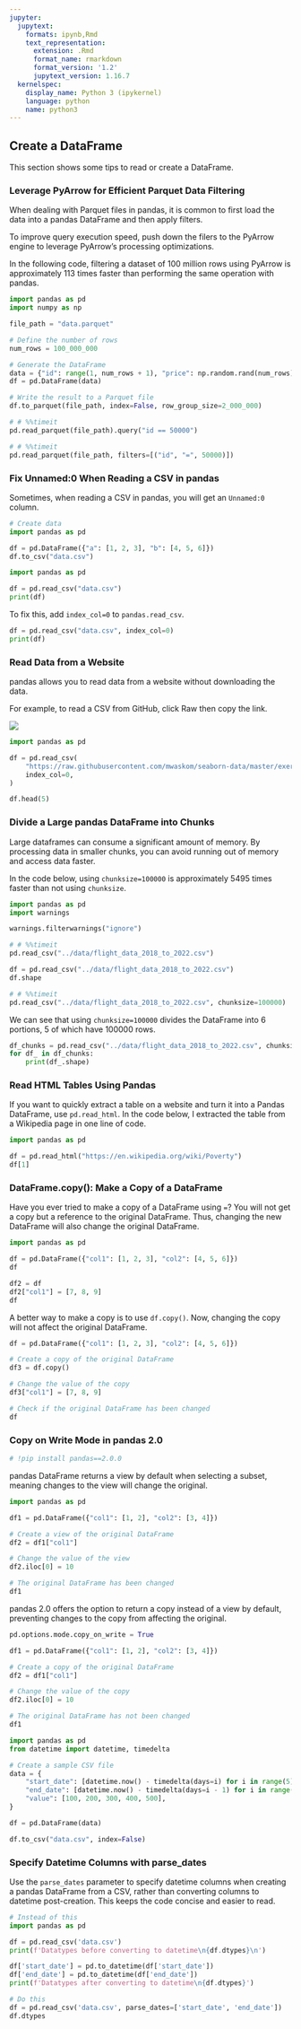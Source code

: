 ```yaml
---
jupyter:
  jupytext:
    formats: ipynb,Rmd
    text_representation:
      extension: .Rmd
      format_name: rmarkdown
      format_version: '1.2'
      jupytext_version: 1.16.7
  kernelspec:
    display_name: Python 3 (ipykernel)
    language: python
    name: python3
---
```


## Create a DataFrame


This section shows some tips to read or create a DataFrame.


### Leverage PyArrow for Efficient Parquet Data Filtering


When dealing with Parquet files in pandas, it is common to first load the data into a pandas DataFrame and then apply filters.

To improve query execution speed, push down the filers to the PyArrow engine to leverage PyArrow's processing optimizations.

In the following code, filtering a dataset of 100 million rows using PyArrow is approximately 113 times faster than performing the same operation with pandas.

```python
import pandas as pd
import numpy as np

file_path = "data.parquet"

# Define the number of rows
num_rows = 100_000_000

# Generate the DataFrame
data = {"id": range(1, num_rows + 1), "price": np.random.rand(num_rows) * 100}
df = pd.DataFrame(data)

# Write the result to a Parquet file
df.to_parquet(file_path, index=False, row_group_size=2_000_000)
```

```python
# # %%timeit
pd.read_parquet(file_path).query("id == 50000")
```

```python
# # %%timeit
pd.read_parquet(file_path, filters=[("id", "=", 50000)])
```

### Fix Unnamed:0 When Reading a CSV in pandas


Sometimes, when reading a CSV in pandas, you will get an `Unnamed:0` column.

```python
# Create data
import pandas as pd

df = pd.DataFrame({"a": [1, 2, 3], "b": [4, 5, 6]})
df.to_csv("data.csv")
```

```python
import pandas as pd

df = pd.read_csv("data.csv")
print(df)
```

 To fix this, add `index_col=0` to `pandas.read_csv`.

```python
df = pd.read_csv("data.csv", index_col=0)
print(df)
```

### Read Data from a Website


pandas allows you to read data from a website without downloading the data. 

For example, to read a CSV from GitHub, click Raw then copy the link. 

![](../img/github_raw.png)

```python
import pandas as pd

df = pd.read_csv(
    "https://raw.githubusercontent.com/mwaskom/seaborn-data/master/exercise.csv",
    index_col=0,
)
```

```python
df.head(5)
```

### Divide a Large pandas DataFrame into Chunks


Large dataframes can consume a significant amount of memory. By processing data in smaller chunks, you can avoid running out of memory and access data faster.

In the code below, using `chunksize=100000` is approximately 5495 times faster than not using `chunksize`.

```python
import pandas as pd
import warnings

warnings.filterwarnings("ignore")
```

```python
# # %%timeit
pd.read_csv("../data/flight_data_2018_to_2022.csv")
```

```python
df = pd.read_csv("../data/flight_data_2018_to_2022.csv")
df.shape
```

```python
# # %%timeit
pd.read_csv("../data/flight_data_2018_to_2022.csv", chunksize=100000)
```

We can see that using `chunksize=100000` divides the DataFrame into 6 portions, 5 of which have 100000 rows. 

```python
df_chunks = pd.read_csv("../data/flight_data_2018_to_2022.csv", chunksize=100000)
for df_ in df_chunks:
    print(df_.shape)
```

### Read HTML Tables Using Pandas


If you want to quickly extract a table on a website and turn it into a Pandas DataFrame, use `pd.read_html`. In the code below, I extracted the table from a Wikipedia page in one line of code. 

```python
import pandas as pd

df = pd.read_html("https://en.wikipedia.org/wiki/Poverty")
df[1]
```

### DataFrame.copy(): Make a Copy of a DataFrame


Have you ever tried to make a copy of a DataFrame using `=`? You will not get a copy but a reference to the original DataFrame. Thus, changing the new DataFrame will also change the original DataFrame.  

```python
import pandas as pd

df = pd.DataFrame({"col1": [1, 2, 3], "col2": [4, 5, 6]})
df
```

```python
df2 = df
df2["col1"] = [7, 8, 9]
df
```

A better way to make a copy is to use `df.copy()`. Now, changing the copy will not affect the original DataFrame.

```python
df = pd.DataFrame({"col1": [1, 2, 3], "col2": [4, 5, 6]})

# Create a copy of the original DataFrame
df3 = df.copy()

# Change the value of the copy
df3["col1"] = [7, 8, 9]

# Check if the original DataFrame has been changed
df
```

### Copy on Write Mode in pandas 2.0

```python
# !pip install pandas==2.0.0
```

pandas DataFrame returns a view by default when selecting a subset, meaning changes to the view will change the original. 

```python
import pandas as pd

df1 = pd.DataFrame({"col1": [1, 2], "col2": [3, 4]})

# Create a view of the original DataFrame
df2 = df1["col1"]

# Change the value of the view
df2.iloc[0] = 10

# The original DataFrame has been changed
df1
```

pandas 2.0 offers the option to return a copy instead of a view by default, preventing changes to the copy from affecting the original.

```python
pd.options.mode.copy_on_write = True

df1 = pd.DataFrame({"col1": [1, 2], "col2": [3, 4]})

# Create a copy of the original DataFrame
df2 = df1["col1"]

# Change the value of the copy
df2.iloc[0] = 10

# The original DataFrame has not been changed
df1
```

```python
import pandas as pd
from datetime import datetime, timedelta

# Create a sample CSV file
data = {
    "start_date": [datetime.now() - timedelta(days=i) for i in range(5)],
    "end_date": [datetime.now() - timedelta(days=i - 1) for i in range(5)],
    "value": [100, 200, 300, 400, 500],
}

df = pd.DataFrame(data)

df.to_csv("data.csv", index=False)
```

### Specify Datetime Columns with parse_dates


Use the `parse_dates` parameter to specify datetime columns when creating a pandas DataFrame from a CSV, rather than converting columns to datetime post-creation. This keeps the code concise and easier to read.

```python
# Instead of this
import pandas as pd 

df = pd.read_csv('data.csv')
print(f'Datatypes before converting to datetime\n{df.dtypes}\n')

df['start_date'] = pd.to_datetime(df['start_date'])
df['end_date'] = pd.to_datetime(df['end_date'])
print(f'Datatypes after converting to datetime\n{df.dtypes}')
```

```python
# Do this
df = pd.read_csv('data.csv', parse_dates=['start_date', 'end_date'])
df.dtypes
```
